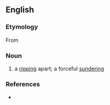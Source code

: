 ==English==

===Etymology===
From {{uder|en|la|diremptio||a separation}}

===Noun===
{{en-noun}}

# {{lb|en|rare}} a [[rip]]ping apart; a forceful [[sunder]]ing

===References===
* {{R:OneLook}}